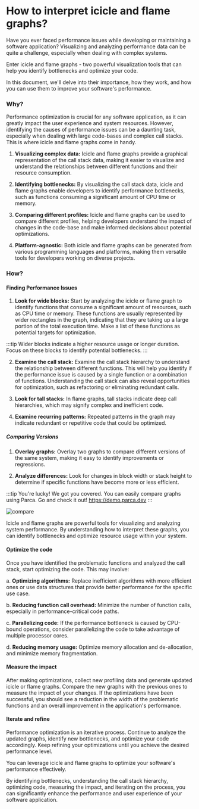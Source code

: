 # How to interpret icicle and flame graphs?


Have you ever faced performance issues while developing or maintaining a software application?
Visualizing and analyzing performance data can be quite a challenge, especially when dealing with complex systems.

Enter icicle and flame graphs - two powerful visualization tools that can help you identify bottlenecks and optimize your code.

In this document, we'll delve into their importance, how they work, and how you can use them to improve your software's performance.

### Why?

Performance optimization is crucial for any software application, as it can greatly impact the user experience and system resources.
However, identifying the causes of performance issues can be a daunting task, especially when dealing with large code-bases and complex call stacks.
This is where icicle and flame graphs come in handy.

1. **Visualizing complex data:** Icicle and flame graphs provide a graphical representation of the call stack data, making it easier to visualize and understand the relationships between different functions and their resource consumption.

2. **Identifying bottlenecks:** By visualizing the call stack data, icicle and flame graphs enable developers to identify performance bottlenecks, such as functions consuming a significant amount of CPU time or memory.

3. **Comparing different profiles:** Icicle and flame graphs can be used to compare different profiles, helping developers understand the impact of changes in the code-base and make informed decisions about potential optimizations.

4. **Platform-agnostic:** Both icicle and flame graphs can be generated from various programming languages and platforms, making them versatile tools for developers working on diverse projects.

### How?

#### Finding Performance Issues

1. **Look for wide blocks:**
Start by analyzing the icicle or flame graph to identify functions that consume a significant amount of resources, such as CPU time or memory.
These functions are usually represented by wider rectangles in the graph, indicating that they are taking up a large portion of the total execution time.
Make a list of these functions as potential targets for optimization.

:::tip Wider blocks indicate a higher resource usage or longer duration. Focus on these blocks to identify potential bottlenecks.
:::

2. **Examine the call stack:**
Examine the call stack hierarchy to understand the relationship between different functions.
This will help you identify if the performance issue is caused by a single function or a combination of functions.
Understanding the call stack can also reveal opportunities for optimization, such as refactoring or eliminating redundant calls.

3. **Look for tall stacks:**
In flame graphs, tall stacks indicate deep call hierarchies, which may signify complex and inefficient code.

2. **Examine recurring patterns:**
Repeated patterns in the graph may indicate redundant or repetitive code that could be optimized.

##### Comparing Versions

1. **Overlay graphs:**
Overlay two graphs to compare different versions of the same system, making it easy to identify improvements or regressions.

2. **Analyze differences:**
Look for changes in block width or stack height to determine if specific functions have become more or less efficient.

:::tip
You're lucky! We got you covered. You can easily compare graphs using Parca.
Go and check it out! https://demo.parca.dev
:::

<BrowserWindow src="https://demo.parca.dev">

![compare](../static/img/parca/compare.png)

</BrowserWindow>

Icicle and flame graphs are powerful tools for visualizing and analyzing system performance.
By understanding how to interpret these graphs, you can identify bottlenecks and optimize resource usage within your system.

#### Optimize the code

Once you have identified the problematic functions and analyzed the call stack, start optimizing the code. This may involve:

a. **Optimizing algorithms:**
Replace inefficient algorithms with more efficient ones or use data structures that provide better performance for the specific use case.

b. **Reducing function call overhead:** Minimize the number of function calls, especially in performance-critical code paths.

c. **Parallelizing code:**
If the performance bottleneck is caused by CPU-bound operations, consider parallelizing the code to take advantage of multiple processor cores.

d. **Reducing memory usage:**
Optimize memory allocation and de-allocation, and minimize memory fragmentation.

#### Measure the impact

After making optimizations, collect new profiling data and generate updated icicle or flame graphs.
Compare the new graphs with the previous ones to measure the impact of your changes.
If the optimizations have been successful, you should see a reduction in the width of the problematic functions and an overall improvement in the application's performance.

#### Iterate and refine

Performance optimization is an iterative process.
Continue to analyze the updated graphs, identify new bottlenecks, and optimize your code accordingly.
Keep refining your optimizations until you achieve the desired performance level.

You can leverage icicle and flame graphs to optimize your software's performance effectively.

By identifying bottlenecks, understanding the call stack hierarchy, optimizing code, measuring the impact, and iterating on the process,
you can significantly enhance the performance and user experience of your software application.
